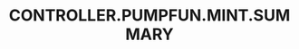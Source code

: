 ---
title: 'CONTROLLER.PUMPFUN.MINT.SUMMARY'
openapi: '/en/api-reference/openapi-en.json POST /solana/pumpfun/mint'
---
